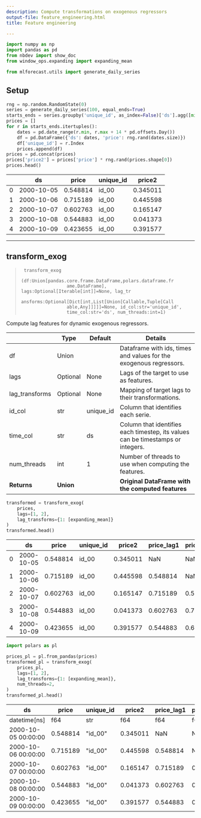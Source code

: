 ```yaml
---
description: Compute transformations on exogenous regressors
output-file: feature_engineering.html
title: Feature engineering

---
```


```python
import numpy as np
import pandas as pd
from nbdev import show_doc
from window_ops.expanding import expanding_mean

from mlforecast.utils import generate_daily_series
```

## Setup

```python
rng = np.random.RandomState(0)
series = generate_daily_series(100, equal_ends=True)
starts_ends = series.groupby('unique_id', as_index=False)['ds'].agg([min, max])
prices = []
for r in starts_ends.itertuples():
    dates = pd.date_range(r.min, r.max + 14 * pd.offsets.Day())
    df = pd.DataFrame({'ds': dates, 'price': rng.rand(dates.size)})
    df['unique_id'] = r.Index
    prices.append(df)
prices = pd.concat(prices)
prices['price2'] = prices['price'] * rng.rand(prices.shape[0])
prices.head()
```

|     | ds         | price    | unique_id | price2   |
|-----|------------|----------|-----------|----------|
| 0   | 2000-10-05 | 0.548814 | id_00     | 0.345011 |
| 1   | 2000-10-06 | 0.715189 | id_00     | 0.445598 |
| 2   | 2000-10-07 | 0.602763 | id_00     | 0.165147 |
| 3   | 2000-10-08 | 0.544883 | id_00     | 0.041373 |
| 4   | 2000-10-09 | 0.423655 | id_00     | 0.391577 |

------------------------------------------------------------------------

## transform_exog

> ``` text
>  transform_exog
>                  (df:Union[pandas.core.frame.DataFrame,polars.dataframe.fr
>                  ame.DataFrame], lags:Optional[Iterable[int]]=None, lag_tr
>                  ansforms:Optional[Dict[int,List[Union[Callable,Tuple[Call
>                  able,Any]]]]]=None, id_col:str='unique_id',
>                  time_col:str='ds', num_threads:int=1)
> ```

Compute lag features for dynamic exogenous regressors.

|                | **Type**  | **Default** | **Details**                                                                     |
|------|------------------|-------------------------|-------------------------|
| df             | Union     |             | Dataframe with ids, times and values for the exogenous regressors.              |
| lags           | Optional  | None        | Lags of the target to use as features.                                          |
| lag_transforms | Optional  | None        | Mapping of target lags to their transformations.                                |
| id_col         | str       | unique_id   | Column that identifies each serie.                                              |
| time_col       | str       | ds          | Column that identifies each timestep, its values can be timestamps or integers. |
| num_threads    | int       | 1           | Number of threads to use when computing the features.                           |
| **Returns**    | **Union** |             | **Original DataFrame with the computed features**                               |

```python
transformed = transform_exog(
    prices,
    lags=[1, 2],
    lag_transforms={1: [expanding_mean]}
)
transformed.head()
```

|     | ds         | price    | unique_id | price2   | price_lag1 | price_lag2 | price_expanding_mean_lag1 | price2_lag1 | price2_lag2 | price2_expanding_mean_lag1 |
|-----|------------|----------|-----------|----------|------------|------------|---------------------------|-------------|-------------|----------------------------|
| 0   | 2000-10-05 | 0.548814 | id_00     | 0.345011 | NaN        | NaN        | NaN                       | NaN         | NaN         | NaN                        |
| 1   | 2000-10-06 | 0.715189 | id_00     | 0.445598 | 0.548814   | NaN        | 0.548814                  | 0.345011    | NaN         | 0.345011                   |
| 2   | 2000-10-07 | 0.602763 | id_00     | 0.165147 | 0.715189   | 0.548814   | 0.632001                  | 0.445598    | 0.345011    | 0.395304                   |
| 3   | 2000-10-08 | 0.544883 | id_00     | 0.041373 | 0.602763   | 0.715189   | 0.622255                  | 0.165147    | 0.445598    | 0.318585                   |
| 4   | 2000-10-09 | 0.423655 | id_00     | 0.391577 | 0.544883   | 0.602763   | 0.602912                  | 0.041373    | 0.165147    | 0.249282                   |

```python
import polars as pl
```


```python
prices_pl = pl.from_pandas(prices)
transformed_pl = transform_exog(
    prices_pl,
    lags=[1, 2],
    lag_transforms={1: [expanding_mean]},
    num_threads=2,
)
transformed_pl.head()
```

| ds                  | price    | unique_id | price2   | price_lag1 | price_lag2 | price_expanding_mean_lag1 | price2_lag1 | price2_lag2 | price2_expanding_mean_lag1 |
|---------------------|----------|-----------|----------|------------|------------|---------------------------|-------------|-------------|----------------------------|
| datetime\[ns\]      | f64      | str       | f64      | f64        | f64        | f64                       | f64         | f64         | f64                        |
| 2000-10-05 00:00:00 | 0.548814 | "id_00"   | 0.345011 | NaN        | NaN        | NaN                       | NaN         | NaN         | NaN                        |
| 2000-10-06 00:00:00 | 0.715189 | "id_00"   | 0.445598 | 0.548814   | NaN        | 0.548814                  | 0.345011    | NaN         | 0.345011                   |
| 2000-10-07 00:00:00 | 0.602763 | "id_00"   | 0.165147 | 0.715189   | 0.548814   | 0.632001                  | 0.445598    | 0.345011    | 0.395304                   |
| 2000-10-08 00:00:00 | 0.544883 | "id_00"   | 0.041373 | 0.602763   | 0.715189   | 0.622255                  | 0.165147    | 0.445598    | 0.318585                   |
| 2000-10-09 00:00:00 | 0.423655 | "id_00"   | 0.391577 | 0.544883   | 0.602763   | 0.602912                  | 0.041373    | 0.165147    | 0.249282                   |

